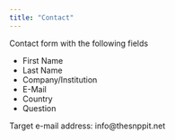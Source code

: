 ```yaml
---
title: "Contact"
---
```


Contact form with the following fields

* First Name
* Last Name
* Company/Institution
* E-Mail
* Country
* Question

Target e-mail address: info@thesnppit.net
